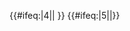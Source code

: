 {{#ifeq:{{{exclude}}}|4||{{NYCS time 2|4|icon=alltimes|text=任何時候停站|time={{{time|}}}}} {{NYCS br|time={{{time|}}}}}}} {{#ifeq:{{{exclude}}}|5||{{NYCS time 2|5|icon=weekdaysonly|text=僅平日停站|time={{{time|}}}}}}}<noinclude>
[[Category:紐約地鐵模板|{{PAGENAME}}]]
</noinclude>